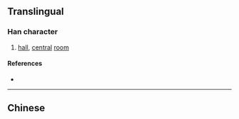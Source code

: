 {{character info/new}}
{{also|廳|庁}}
==Translingual==
{{stroke order|strokes=4}}
{{Han simplified forms|廳|庁|厅}}

===Han character===
{{Han char|rn=27|rad=厂|as=02|sn=4|four=|canj=MMN|ids=⿸厂丁}}

# [[hall]], [[central]] [[room]]

====References====
* {{Han ref|kx=0160.181|hdz=10068.010|uh=5385|ud=21381}}

----

==Chinese==
{{zh-see|廳}}